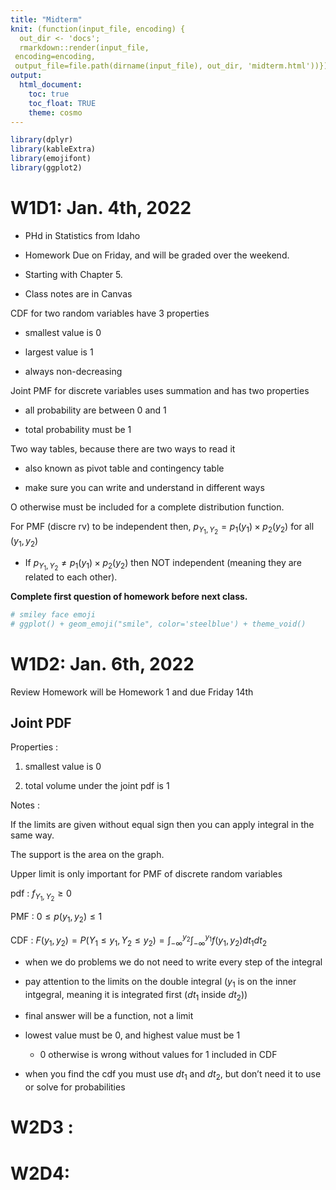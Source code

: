```yaml
---
title: "Midterm"
knit: (function(input_file, encoding) {
  out_dir <- 'docs';
  rmarkdown::render(input_file,
 encoding=encoding,
 output_file=file.path(dirname(input_file), out_dir, 'midterm.html'))})
output:
  html_document:
    toc: true
    toc_float: TRUE
    theme: cosmo
---
```


```r
library(dplyr)
library(kableExtra)
library(emojifont)
library(ggplot2)
```

# W1D1: Jan. 4th, 2022 

- PHd in Statistics from Idaho

- Homework Due on Friday, and will be graded over the weekend. 

- Starting with Chapter 5.

- Class notes are in Canvas

CDF for two random variables have 3 properties

- smallest value is 0

- largest value is 1

- always non-decreasing 

Joint PMF for discrete variables uses summation and has two properties

- all probability are between 0 and 1

- total probability must be 1

Two way tables, because there are two ways to read it 

- also known as pivot table and contingency table

- make sure you can write and understand in different ways

O otherwise must be included for a complete distribution function. 

For PMF (discre rv) to be independent then, $p_{Y_1,Y_2}=p_1(y_1)\times p_2(y_2)$ for all $(y_1,y_2)$

- If $p_{Y_1,Y_2}\ne p_1(y_1)\times p_2(y_2)$ then NOT independent (meaning they are related to each other). 

**Complete first question of homework before next class.** 

```r
# smiley face emoji
# ggplot() + geom_emoji("smile", color='steelblue') + theme_void()
```


# W1D2: Jan. 6th, 2022

Review Homework will be Homework 1 and due Friday 14th 

## Joint PDF 

Properties :

1. smallest value is 0 

2. total volume under the joint pdf is 1

Notes : 

If the limits are given without equal sign then you can apply integral in the same way. 

The support is the area on the graph. 

Upper limit is only important for PMF of discrete random variables 

pdf : $f_{Y_1,Y_2}\geq0$

PMF : $0\leq p(y_1,y_2)\leq 1$

CDF : $F(y_1,y_2)=P(Y_1\leq y_1, Y_2\leq y_2)=\int_{-\infty}^{y_2}\int_{-\infty}^{y_1}f(y_1,y_2)dt_1dt_2$

- when we do problems we do not need to write every step of the integral 

- pay attention to the limits on the double integral ($y_1$ is on the inner intgegral, meaning it is integrated first ($dt_1$ inside $dt_2$))

- final answer will be a function, not a limit  

- lowest value must be 0, and highest value must be 1 

  - 0 otherwise is wrong without values for 1 included in CDF
  
- when you find the cdf you must use $dt_1$ and $dt_2$, but don't need it to use or solve for probabilities 
















# W2D3 :

# W2D4: 